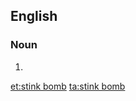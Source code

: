 ==English==

===Noun===
{{en-noun|head=[[stink]] [[bomb]]}}

# {{alternative form of|stinkbomb}}

[[et:stink bomb]]
[[ta:stink bomb]]